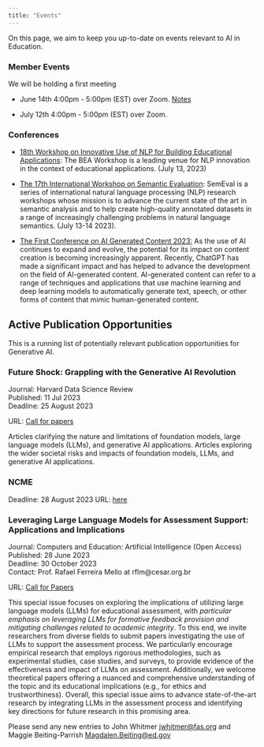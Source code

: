 ```yaml
---
title: "Events"
---
```


On this page, we aim to keep you up-to-date on events relevant to AI in Education.

### **Member Events**

We will be holding a first meeting

-   June 14th 4:00pm - 5:00pm (EST) over Zoom. [Notes](meetings/June14-202.html)

-   July 12th 4:00pm - 5:00pm (EST) over Zoom.

### **Conferences**

-   [18th Workshop on Innovative Use of NLP for Building Educational Applications](https://sig-edu.org/bea/2023): The BEA Workshop is a leading venue for NLP innovation in the context of educational applications. (July 13, 2023)

-   [The 17th International Workshop on Semantic Evaluation](https://semeval.github.io/SemEval2023/): SemEval is a series of international natural language processing (NLP) research workshops whose mission is to advance the current state of the art in semantic analysis and to help create high-quality annotated datasets in a range of increasingly challenging problems in natural language semantics. (July 13-14 2023).

-   [The First Conference on AI Generated Content 2023:](https://www.icaigc.org/) As the use of AI continues to expand and evolve, the potential for its impact on content creation is becoming increasingly apparent. Recently, ChatGPT has made a significant impact and has helped to advance the development on the field of AI-generated content. AI-generated content can refer to a range of techniques and applications that use machine learning and deep learning models to automatically generate text, speech, or other forms of content that mimic human-generated content.

## Active Publication Opportunities

This is a running list of potentially relevant publication opportunities for Generative AI.

### **Future Shock: Grappling with the Generative AI Revolution** {.smaller}

Journal: Harvard Data Science Review\
Published: 11 Jul 2023\
Deadline: 25 August 2023

URL: [Call for papers](https://assets.pubpub.org/tbjq9yfk/Future%20Shock%20Open%20Call%20(generic)-51688668907094.pdf)\

Articles clarifying the nature and limitations of foundation models, large language models (LLMs), and generative AI applications. Articles exploring the wider societal risks and impacts of foundation models, LLMs, and generative AI applications.

### NCME

Deadline: 28 August 2023 URL: [here](https://www.ncme.org/event/annual-meeting/upcoming-meeting2024#:~:text=Proposal%20Submission%20Timeline&text=NCME%20will%20accept%20the%20submission,not%20anticipate%20extending%20the%20deadline.)

### **Leveraging Large Language Models for Assessment Support: Applications and Implications**

Journal: Computers and Education: Artificial Intelligence (Open Access) \
Published: 28 June 2023\
Deadline: 30 October 2023\
Contact: Prof. Rafael Ferreira Mello at rflm\@cesar.org.br

URL: [Call for Papers](https://www.sciencedirect.com/journal/computers-and-education-artificial-intelligence/about/call-for-papers#leveraging-large-language-models-for-assessment-support-applications-and-implications)

This special issue focuses on exploring the implications of utilizing large language models (LLMs) for educational assessment, with *particular emphasis on leveraging LLMs for formative feedback provision and mitigating challenges related to academic integrity*. To this end, we invite researchers from diverse fields to submit papers investigating the use of LLMs to support the assessment process. We particularly encourage empirical research that employs rigorous methodologies, such as experimental studies, case studies, and surveys, to provide evidence of the effectiveness and impact of LLMs on assessment. Additionally, we welcome theoretical papers offering a nuanced and comprehensive understanding of the topic and its educational implications (e.g., for ethics and trustworthiness). Overall, this special issue aims to advance state-of-the-art research by integrating LLMs in the assessment process and identifying key directions for future research in this promising area.

Please send any new entries to John Whitmer [jwhitmer\@fas.org](mailto:jwhitmer@fas.org){.email} and Maggie Beiting-Parrish [Magdalen.Beiting\@ed.gov](mailto:Magdalen.Beiting@ed.gov){.email}
